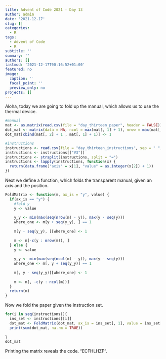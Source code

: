```yaml
---
title: Advent of Code 2021 - Day 13
author: admin
date: '2021-12-17'
slug: []
categories:
  - R
tags:
  - Advent of Code
  - R
subtitle: ''
summary: ''
authors: []
lastmod: '2021-12-17T00:16:52+01:00'
featured: no
image:
  caption: ''
  focal_point: ''
  preview_only: no
projects: []
---
```


Aloha, today we are going to fold up the manual, which allows us to use the thermal device.

```r
#manual
mat <- as.matrix(read.csv(file = "day_thirteen_paper", header = FALSE))
dot_mat <- matrix(data = NA, ncol = max(mat[, 1] + 1), nrow = max(mat[, 2] + 1))
dot_mat[cbind(mat[, 2] + 1 , mat[, 1] + 1)] <- 1

#instructions
instructions <- read.csv(file = "day_thirteen_instructions", sep = " ", header = FALSE)
instructions <- instructions[["V3"]]
instructions <- strsplit(instructions, split = "=")
instructions <- lapply(instructions, function(x) {
  return(data.frame("axis" = x[1], "value" = as.integer(x[2]) + 1))
})

```

Next we define a function, which folds the transparent manual, given an axis and the position.

```r
FoldMatrix <- function(m, ax_is = "y", value) {
  if(ax_is == "y") {
    #fold y
    y <- value
    
    y_y <- min(max(seq(nrow(m) - y)), max(y - seq(y)))
    where_one <- m[y + seq(y_y), ] == 1 
    
    m[y - seq(y_y), ][where_one] <- 1
    
    m <- m[-c(y : nrow(m)), ]
  } else {
    y <- value
    
    y_y <- min(max(seq(ncol(m) - y)), max(y - seq(y)))
    where_one <- m[, y + seq(y_y)] == 1 
    
    m[, y - seq(y_y)][where_one] <- 1
    
    m <- m[, -c(y : ncol(m))]
  }
  return(m)
}
```

Now we fold the paper given the instruction set.

```r
for(i in seq(instructions)){
  ins_set <- instructions[[i]]
  dot_mat <- FoldMatrix(dot_mat, ax_is = ins_set[, 1], value = ins_set[, 2])
  print(sum(dot_mat, na.rm = TRUE))
  
}
dot_mat
```

Printing the matrix reveals the code. "ECFHLHZF".

